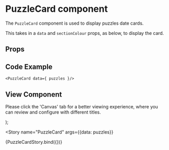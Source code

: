 
<Meta
  title="Newskit Components/Puzzles/Puzzle Card"
  component={PuzzleCard}
/>

# PuzzleCard component
The `PuzzleCard` component is used to display puzzles date cards.

This takes in a `data` and `sectionColour` props, as below, to display the card.

## Props
<Props of={PuzzleCard} />

## Code Example
`<PuzzleCard data={ puzzles }/>`

## View Component
Please click the 'Canvas' tab for a better viewing experience, where you can review and configure with different titles.

  <NewsKitProvider theme={TimesWebLightTheme}>
    <PuzzleCard {...{ data }} />
  </NewsKitProvider>
);

<Story
  name="PuzzleCard"
  args={{data: puzzles}} 
>
  {PuzzleCardStory.bind({})}
</Story>
